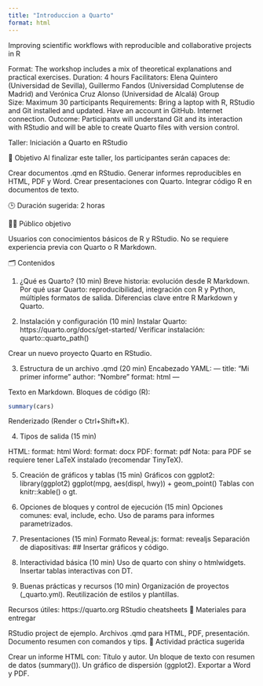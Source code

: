 ```yaml
---
title: "Introduccion a Quarto"
format: html
---
```


Improving scientific workflows with reproducible and collaborative projects in R

Format: The workshop includes a mix of theoretical explanations and practical exercises.
Duration: 4 hours
Facilitators: Elena Quintero (Universidad de Sevilla), Guillermo Fandos (Universidad Complutense de Madrid) and Verónica Cruz Alonso (Universidad de Alcalá)
Group Size: Maximum 30 participants
Requirements: Bring a laptop with R, RStudio and Git installed and updated. Have an account in GitHub. Internet connection.
Outcome: Participants will understand Git and its interaction with RStudio and will be able to create Quarto files with version control.

Taller: Iniciación a Quarto en RStudio

🎯 Objetivo
Al finalizar este taller, los participantes serán capaces de:

Crear documentos .qmd en RStudio.
Generar informes reproducibles en HTML, PDF y Word.
Crear presentaciones con Quarto.
Integrar código R en documentos de texto.

🕒 Duración sugerida: 2 horas

🧑‍🏫 Público objetivo

Usuarios con conocimientos básicos de R y RStudio. No se requiere experiencia previa con Quarto o R Markdown.

🗂️ Contenidos

1. ¿Qué es Quarto? (10 min)
Breve historia: evolución desde R Markdown.
Por qué usar Quarto: reproducibilidad, integración con R y Python, múltiples formatos de salida.
Diferencias clave entre R Markdown y Quarto.

2. Instalación y configuración (10 min)
Instalar Quarto: https://quarto.org/docs/get-started/
Verificar instalación:
quarto::quarto_path()

Crear un nuevo proyecto Quarto en RStudio.

3. Estructura de un archivo .qmd (20 min)
Encabezado YAML:
---
title: "Mi primer informe"
author: "Nombre"
format: html
---

Texto en Markdown.
Bloques de código (R):
```r
summary(cars)
```
Renderizado (Render o Ctrl+Shift+K).

4. Tipos de salida (15 min)

HTML:
format: html
Word:
format: docx
PDF:
format: pdf
Nota: para PDF se requiere tener LaTeX instalado (recomendar TinyTeX).

5. Creación de gráficos y tablas (15 min)
Gráficos con ggplot2:
library(ggplot2)
ggplot(mpg, aes(displ, hwy)) + geom_point()
Tablas con knitr::kable() o gt.

6. Opciones de bloques y control de ejecución (15 min)
Opciones comunes:
eval, include, echo.
Uso de params para informes parametrizados.

7. Presentaciones (15 min)
Formato Reveal.js:
format: revealjs
Separación de diapositivas: ##
Insertar gráficos y código.

8. Interactividad básica (10 min)
Uso de quarto con shiny o htmlwidgets.
Insertar tablas interactivas con DT.

9. Buenas prácticas y recursos (10 min)
Organización de proyectos (_quarto.yml).
Reutilización de estilos y plantillas.

Recursos útiles:
https://quarto.org
RStudio cheatsheets
📁 Materiales para entregar

RStudio project de ejemplo.
Archivos .qmd para HTML, PDF, presentación.
Documento resumen con comandos y tips.
🧪 Actividad práctica sugerida

Crear un informe HTML con:
Título y autor.
Un bloque de texto con resumen de datos (summary()).
Un gráfico de dispersión (ggplot2).
Exportar a Word y PDF.

